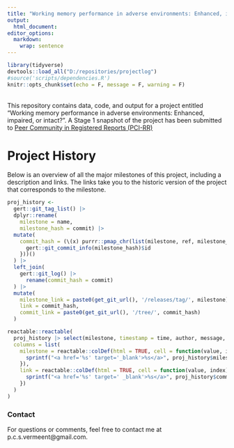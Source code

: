 ```yaml
---
title: "Working memory performance in adverse environments: Enhanced, impaired, or intact?"
output: 
  html_document:
editor_options: 
  markdown: 
    wrap: sentence
---
```



```r
library(tidyverse)
devtools::load_all("D:/repositories/projectlog")
#source('scripts/dependencies.R')
knitr::opts_chunk$set(echo = F, message = F, warning = F)

```
<br>
This repository contains data, code, and output for a project entitled "Working memory performance in adverse environments: Enhanced, impaired, or intact?". A Stage 1 snapshot of the project has been submitted to [Peer Community in Registered Reports (PCI-RR)](https://rr.peercommunityin.org/)

# Project History

Below is an overview of all the major milestones of this project, including a description and links.
The links take you to the historic version of the project that corresponds to the milestone.

```r
proj_history <-
  gert::git_tag_list() |>
  dplyr::rename(
    milestone = name,
    milestone_hash = commit) |>
  mutate(
    commit_hash = (\(x) purrr::pmap_chr(list(milestone, ref, milestone_hash), .f = function(milestone, ref, milestone_hash) {
      gert::git_commit_info(milestone_hash)$id
    }))()
  ) |>
  left_join(
    gert::git_log() |>
      rename(commit_hash = commit)
  ) |>
  mutate(
    milestone_link = paste0(get_git_url(), '/releases/tag/', milestone),
    link = commit_hash,
    commit_link = paste0(get_git_url(), '/tree/', commit_hash)
  )

reactable::reactable(
  proj_history |> select(milestone, timestamp = time, author, message, link),
  columns = list(
    milestone = reactable::colDef(html = TRUE, cell = function(value, index) {
      sprintf("<a href='%s' target='_blank'>%s</a>", proj_history$milestone_link[index], value)
    }),
    link = reactable::colDef(html = TRUE, cell = function(value, index) {
      sprintf("<a href='%s' target=' _blank'>%s</a>", proj_history$commit_link[index], value)
    })
  )
)
```
### Contact

For questions or comments, feel free to contact me at p.c.s.vermeent@gmail.com.
